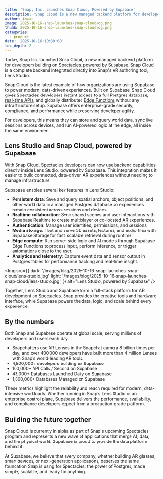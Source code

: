 ```yaml
---
title: 'Snap, Inc. Launches Snap Cloud, Powered by Supabase'
description: 'Snap Cloud is a new managed backend platform for developers building on Spectacles, powered by Supabase.'
author: inian
image: 2025-10-16-snap-launches-snap-cloud/og.png
thumb: 2025-10-16-snap-launches-snap-cloud/og.png
categories:
  - product
date: '2025-10-16:10:00:00'
toc_depth: 2
---
```


Today, Snap Inc. launched Snap Cloud, a new managed backend platform for developers building on Spectacles, powered by Supabase. Snap Cloud is a complete backend integrated directly into Snap's AR authoring tool, Lens Studio.

Snap Cloud is the latest example of how organizations are using Supabase to power modern, data-driven experiences. Built on Supabase, Snap Cloud gives Spectacles developers instant access to a full Postgres [database](https://www.supabase.com/database), [real-time APIs](https://www.supabase.com/realtime), and globally distributed [Edge Functions](https://www.supabase.com/edge-functions) without any infrastructure setup. Supabase offers enterprise-grade security, compliance, and performance while preserving developer agility.

For developers, this means they can store and query world data, sync live sessions across devices, and run AI-powered logic at the edge, all inside the same environment.

## Lens Studio and Snap Cloud, powered by Supabase

With Snap Cloud, Spectacles developers can now use backend capabilities directly inside Lens Studio, powered by Supabase. This integration makes it easier to build connected, data-driven AR experiences without needing to manage infrastructure.

Supabase enables several key features in Lens Studio:

- **Persistent data**: Save and query spatial anchors, object positions, and other world data in a managed Postgres database so experiences remain consistent across sessions and devices.
- **Realtime collaboration**: Sync shared scenes and user interactions with Supabase Realtime to create multiplayer or co-located AR experiences.
- **Authentication**: Manage user identities, permissions, and sessions.
- **Media storage**: Host and serve 3D assets, textures, and audio files with Supabase Storage for fast, scalable retrieval during runtime.
- **Edge compute**: Run server-side logic and AI models through Supabase Edge Functions to process input, perform inference, or trigger automations close to the user.
- **Analytics and telemetry**: Capture event data and sensor output in Postgres tables for performance tracking and real-time insight.

<Img
  src={{
    dark: '/images/blog/2025-10-16-snap-launches-snap-cloud/lens-studio.jpg',
    light: '/images/blog/2025-10-16-snap-launches-snap-cloud/lens-studio.jpg',
  }}
  alt="Lens Studio, powered by Supabase"
/>

Together, Lens Studio and Supabase form a full-stack platform for AR development on Spectacles. Snap provides the creative tools and hardware interface, while Supabase powers the data, logic, and scale behind every experience.

## By the numbers

Both Snap and Supabase operate at global scale, serving millions of developers and users each day.

- Snapchatters use AR Lenses in the Snapchat camera 8 billion times per day, and over 400,000 developers have built more than 4 million Lenses with Snap's world-leading AR tools.
- 4,500,000+ developers building on Supabase
- 100,000+ API Calls / Second on Supabase
- 43,000+ Databases Launched Daily on Supabase
- 1,000,000+ Databases Managed on Supabase

These metrics highlight the reliability and reach required for modern, data-intensive workloads. Whether running in Snap's Lens Studio or an enterprise control plane, Supabase delivers the performance, availability, and compliance developers expect from a production-grade platform.

## Building the future together

Snap Cloud is currently in alpha as part of Snap's upcoming Spectacles program and represents a new wave of applications that merge AI, data, and the physical world. Supabase is proud to provide the data platform behind it.

At Supabase, we believe that every company, whether building AR glasses, smart devices, or next-generation applications, deserves the same foundation Snap is using for Spectacles: the power of Postgres, made simple, scalable, and ready for anything.
